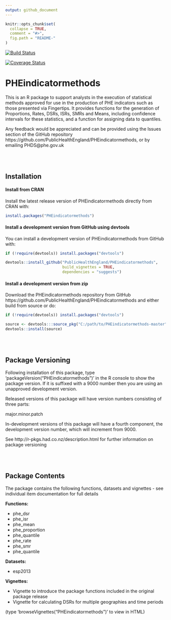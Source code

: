 ```yaml
---
output: github_document
---
```


<!-- README.md is generated from README.Rmd. Please edit that file -->

```r
knitr::opts_chunk$set(
  collapse = TRUE,
  comment = "#>",
  fig.path = "README-"
)
```

[![Build
Status](https://travis-ci.org/PublicHealthEngland/PHEindicatormethods.svg?branch=master)](https://travis-ci.org/PublicHealthEngland/PHEindicatormethods?branch=master)



[![Coverage
Status](https://coveralls.io/repos/github/PublicHealthEngland/PHEindicatormethods/badge.svg?branch=master)](https://coveralls.io/github/PublicHealthEngland/PHEindicatormethods?branch=master)


# PHEindicatormethods

This is an R package to support analysts in the execution of statistical methods approved for use in the production of PHE indicators such as those presented via Fingertips.  It provides functions for the generation of Proportions, Rates, DSRs, ISRs, SMRs and Means, including confidence intervals for these statistics, and a function for assigning data to quantiles.  

Any feedback would be appreciated and can be provided using the Issues section of the GitHub repository https://github.com/PublicHealthEngland/PHEindicatormethods, or by emailing PHDS@phe.gov.uk

<br/>
<br/>

## Installation


#### Install from CRAN

Install the latest release version of PHEindicatormethods directly from CRAN with:

``` r
install.packages("PHEindicatormethods")
```



#### Install a development version from GitHub using devtools

You can install a development version of PHEindicatormethods from GitHub with:

``` r
if (!require(devtools)) install.packages("devtools")

devtools::install_github("PublicHealthEngland/PHEindicatormethods",
                         build_vignettes = TRUE,
                         dependencies = "suggests")
```



#### Install a development version from zip

Download the PHEindicatormethods repository from GitHub https://github.com/PublicHealthEngland/PHEindicatormethods and either build from source or do:

```r
if (!require(devtools)) install.packages("devtools")

source <- devtools:::source_pkg("C:/path/to/PHEindicatormethods-master")
devtools::install(source)
```

<br/>
<br/>



## Package Versioning
Following installation of this package, type 'packageVersion("PHEindicatormethods")' in the R console to show the package version.  If it is suffixed with a 9000 number then you are using an unapproved development version.

Released versions of this package will have version numbers consisting of three parts:  

major.minor.patch  

In-development versions of this package will have a fourth component, the development version number, which will increment from 9000.

See http://r-pkgs.had.co.nz/description.html for further information on package versioning

<br/>
<br/>


## Package Contents
The package contains the following functions, datasets and vignettes - see individual item documentation for full details 

**Functions:**  

- phe_dsr  
- phe_isr  
- phe_mean  
- phe_proportion   
- phe_quantile  
- phe_rate  
- phe_smr  
- phe_quantile  
  

**Datasets:**  

- esp2013

**Vignettes:**  

- Vignette to introduce the package functions included in the original package release
- Vignette for calculating DSRs for multiple geographies and time periods  

(type 'browseVignettes("PHEindicatormethods")' to view in HTML)


